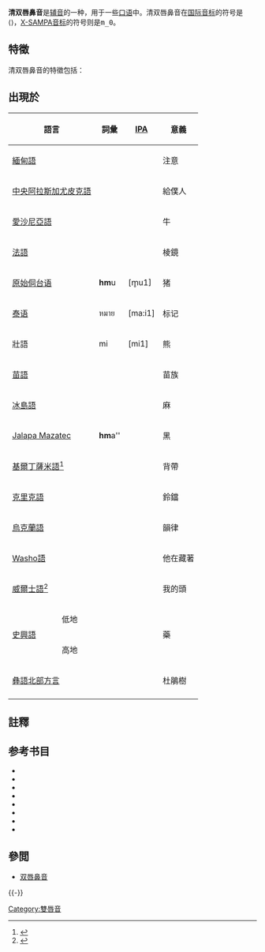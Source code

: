 {{Expand language|time=2017-02-12T02:37:33+00:00}}
{{Infobox IPA
|ipa symbol=m̥
|xsampa=m_0
}}

'''清双唇鼻音'''是[[辅音|辅音]]的一种，用于一些[[口语|口语]]中。清双唇鼻音在[[国际音标|国际音标]]的符号是 ⟨{{IPA|m̥}}⟩，[[X-SAMPA音标|X-SAMPA音标]]的符号则是<kbd>m_0</kbd>。

== 特徵 ==
清双唇鼻音的特徵包括：
{{塞音}}
{{雙唇音}}
{{清音}}
{{鼻音}}
{{中央輔音-邊輔音}}
{{肺部氣流音}}

== 出現於 ==
{| class="wikitable"
! colspan="2"| 語言 !! 詞彙 !! [[國際音標|IPA]]!! 意義 !! 註釋
|-
| colspan=2| [[緬甸語|緬甸語]]{{sfnp|Ladefoged|Maddieson|1996|p=111}} || {{lang|my|မှာ}} || {{IPA|[m̥à]}} || 注意 ||
|-
| colspan=2| [[中央阿拉斯加尤皮克語|中央阿拉斯加尤皮克語]]{{sfnp|Jacobson|1995|p=3}} || {{lang|esu|piste'''ḿ'''un}} || {{IPA|[ˈpistəm̥un]}} || 給僕人 ||
|-
| colspan=2| [[愛沙尼亞語|愛沙尼亞語]]{{sfnp|Asu|Teras|2009|p=368}} || {{lang|et|leh'''m'''}} || {{IPA|[ˈlehm̥]}} || 牛 || 詞尾的{{IPA|/m/}}在{{IPA|/t, s, h/}}後的音位變體。{{sfnp|Asu|Teras|2009|p=368}}。參見[[愛沙尼亞語音系|愛沙尼亞語音系]]
|-
| colspan=2| [[法語|法語]] || {{lang|fr|pris'''m'''e}} || {{IPA|[pχis̪m̥]}} || 棱鏡 || {{IPA|/m/}}的音位變體。參見[[法語音系|法語音系]]
|-
| colspan="2" |[[侗台语|原始侗台语]]
|'''hm'''u
|[m̥u1]
|猪
|仍见于现代泰语老挝的书写系统，见[[泰文字|前引字]]，同語族傣語[mu1]，壯語[mu1].
|-
| colspan="2" |[[泰语|泰语]]
|หมาย
|[ma:i1]
|标记
|หม即（hm）/m̥/ , 不过现代泰语中前引的已不发音，仅做前引字表高辅音.
|-
| colspan="2" |壯語
|mi
|[mi1]
|熊
|古m̥類母字的A調在現在在左江等方言中變為獨立調/132/.
|-
| colspan=2| [[苗語川滇黔次方言|苗語]] || {{lang|hmv-Latn|H'''m'''oob}} || {{IPA|[m̥ɔ̃ŋ]}} || 苗族 || 
|-
| colspan=2| [[冰島語|冰島語]] || {{lang|is|ha'''m'''pur}} || {{IPA|[ˈham̥pʏr]}} || 麻 || 參見[[冰島語音系|冰島語音系]]
|-
| colspan=2| [[Jalapa_Mazatec|Jalapa Mazatec]]{{sfnp|Ladefoged|Maddieson|1996|p=107}} || '''hm'''a'' || {{IPA|[m̥a]}} || 黑 || 與濁、[[嘎裂聲|咽化]]雙唇鼻音對立。
|-
| colspan=2| [[基爾丁薩米語|基爾丁薩米語]]<ref>{{Harvcoltxt|Kuruch|1985|p=529}}</ref> || {{lang|sjd|лē'''ӎӎ'''ьк}} || {{IPA|[lʲeːm̥ʲːk]}} || 背帶 ||
|-
| colspan=2| [[克里克語|克里克語]] || {{lang|mus|ca'''mh'''cá:ka}} || {{IPA|[t͡ʃəm̥t͡ʃɑːɡə]}} || 鈴鐺 ||
|-
| colspan="2" | [[烏克蘭語|烏克蘭語]]{{sfnp|Danyenko|Vakulenko|1995|p=6}} || {{lang|uk|рит'''м'''}} || {{IPA|[rɪt̪m̥]}} || 韻律 || 詞尾的{{IPA|/m/}}在清輔音後的音位變體。{{sfnp|Danyenko|Vakulenko|1995|p=6}} 參見[[烏克蘭語音系|烏克蘭語音系]]
|-
|colspan=2| [[Washo_language|Washo語]] || {{lang|was|'''M'''ášdɨmmi}} || {{IPA|[ˈm̥aʃdɨmmi]}} || 他在藏著 ||
|-
| colspan=2| [[威爾士語|威爾士語]]<ref>{{Harvcoltxt|Jones|1984|p=51}}</ref> || {{lang|cy|fy '''mh'''en}} || {{IPA|[və m̥ɛn]}} || 我的頭 || 作為{{IPA|/p/}}的[[輔音變化|變體]]出現。參見[[威爾士語音系|威爾士語音系]]
|-
| rowspan="2" | [[史興語|史興語]] || 低地{{sfnp|Chirkova|Chen|2013|pp=365, 367}} || colspan="2" rowspan="2" align="center" | {{IPA|[<sup>H</sup>m̥ɛ̃]}} || rowspan="2" | 藥 || rowspan="2" | 和濁{{IPA|/m/}}對立。{{sfnp|Chirkova|Chen|2013|pp=365, 367}}{{sfnp|Chirkova|Chen|Kocjančič Antolík|2013|pp=382–383}}
|-
| 高地{{sfnp|Chirkova|Chen|Kocjančič Antolík|2013|pp=382–383}}
|-
|colspan=2| [[彝語北部方言|彝語北部方言]] || {{lang|ii|ꂚ Hma}} || {{IPA|[m̥a]}} || 杜鵑樹 ||
|-
|}

== 註釋 ==
{{reflist|2}}

== 参考书目 ==
{{refbegin|2}}
* {{citation
|last=Asu
|first=Eva Liina
|last2=Teras
|first2=Pire
|year=2009
|title=Estonian
|journal=Journal of the International Phonetic Association
|volume=39
|issue=3
|pages=367–372
|doi=10.1017/s002510030999017x
}}
* {{citation
 |last1   = Chirkova
 |first1  = Katia
 |last2   = Chen
 |first2  = Yiya
 |year    = 2013
 |title   = Xumi, Part 1: Lower Xumi, the Variety of the Lower and Middle Reaches of the Shuiluo River
 |journal = Journal of the International Phonetic Association
 |volume  = 43
 |issue   = 3
 |pages   = 363–379
 |url     = http://www.katia-chirkova.info/resources/publications/published/KC2013Xumi1.pdf
 |doi     = 10.1017/S0025100313000157
}}{{dead link|date=2018年1月 |bot=InternetArchiveBot |fix-attempted=yes }}
* {{citation
 |last1   = Chirkova
 |first1  = Katia
 |last2   = Chen
 |first2  = Yiya
 |last3   = Kocjančič Antolík
 |first3  = Tanja
 |year    = 2013
 |title   = Xumi, Part 2: Upper Xumi, the Variety of the Upper Reaches of the Shuiluo River
 |journal = Journal of the International Phonetic Association
 |volume  = 43
 |issue   = 3
 |pages   = 381–396
 |url     = http://www.katia-chirkova.info/resources/publications/published/KC2013Xumi2.pdf
 |doi     = 10.1017/S0025100313000169
}}{{dead link|date=2018年1月 |bot=InternetArchiveBot |fix-attempted=yes }}
* {{citation
|last1=Danyenko
|first1=Andrii
|last2=Vakulenko
|first2=Serhii
|year=1995
|title=Ukrainian
|publisher=Lincom Europa
|isbn=9783929075083
|url=https://books.google.com/books/about/Ukrainian.html?id=WUsbAQAAIAAJ&redir_esc=y
|accessdate=2017-02-12
|archive-date=2020-01-16
|archive-url=https://web.archive.org/web/20200116101202/https://books.google.com/books/about/Ukrainian.html%3Fid%3DWUsbAQAAIAAJ%26redir_esc%3Dy
|dead-url=no
}}
* {{Citation
|last=Jacobson
|first=Steven
|year=1995
|title=A Practical Grammar of the Central Alaskan Yup'ik Eskimo Language
|location=Fairbanks
|publisher=Alaska Native Language Center
|ISBN=978-1-55500-050-9
}}
* {{Citation
|last=Jones
|first=Glyn E.
|year=1984
|title=Welsh Phonology: Selected Readings
|chapter=The distinctive vowels and consonants of Welsh
|editor=Martin J. Ball and Glyn E. Jones
|location=Cardiff
|publisher=University of Wales Press
|pages=40–64
|ISBN=0-7083-0861-9
}}
* {{Citation
|last=Kuruch
|first=Rimma
|script-title=ru:Краткий грамматический очерк саамского языка
|year=1985
|place=Moscow
|language=ru
|url=http://saamruss.narod.ru/grammatika_saamskogo_jazyka_ver_1_0.pdf
|accessdate=2017-02-12
|archive-date=2017-11-18
|archive-url=https://web.archive.org/web/20171118033218/http://saamruss.narod.ru/grammatika_saamskogo_jazyka_ver_1_0.pdf
|dead-url=no
}}
* {{Citation
|last=Ladefoged
|first=Peter
|authorlink=Peter Ladefoged
|last2=Maddieson
|first2=Ian
|authorlink2=Ian Maddieson
|year=1996
|title=The Sounds of the World's Languages
|location=Oxford
|publisher=Blackwell
|ISBN=0-631-19815-6
}}
{{refend}}

== 參閲 ==
* [[双唇鼻音|双唇鼻音]]
{{-}}
{{IPA navigation|state=collapsed}}

[[Category:雙唇音|Category:雙唇音]]
